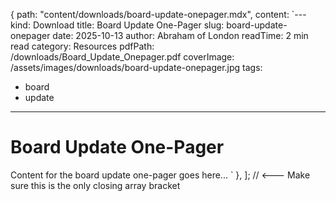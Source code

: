 {
path: "content/downloads/board-update-onepager.mdx",
content: `---
kind: Download
title: Board Update One-Pager
slug: board-update-onepager
date: 2025-10-13
author: Abraham of London
readTime: 2 min read
category: Resources
pdfPath: /downloads/Board_Update_Onepager.pdf
coverImage: /assets/images/downloads/board-update-onepager.jpg
tags:

- board
- update

---

# Board Update One-Pager

Content for the board update one-pager goes here...
`
},
]; // <--- Make sure this is the only closing array bracket
